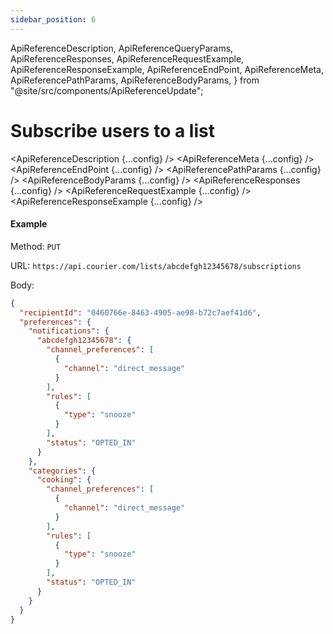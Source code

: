 ```yaml
---
sidebar_position: 6
---
```


  ApiReferenceDescription,
  ApiReferenceQueryParams,
  ApiReferenceResponses,
  ApiReferenceRequestExample,
  ApiReferenceResponseExample,
  ApiReferenceEndPoint,
  ApiReferenceMeta,
  ApiReferencePathParams,
  ApiReferenceBodyParams,
} from "@site/src/components/ApiReferenceUpdate";

# Subscribe users to a list

<ApiReferenceDescription {...config} />
<ApiReferenceMeta {...config} />
<ApiReferenceEndPoint {...config} />
<ApiReferencePathParams {...config} />
<ApiReferenceBodyParams {...config} />
<ApiReferenceResponses {...config} />
<ApiReferenceRequestExample {...config} />
<ApiReferenceResponseExample {...config} />

#### Example

Method: `PUT`

URL: `https://api.courier.com/lists/abcdefgh12345678/subscriptions`

Body:
​

```json
{
  "recipientId": "0460766e-8463-4905-ae98-b72c7aef41d6",
  "preferences": {
    "notifications": {
      "abcdefgh12345678": {
        "channel_preferences": [
          {
            "channel": "direct_message"
          }
        ],
        "rules": [
          {
            "type": "snooze"
          }
        ],
        "status": "OPTED_IN"
      }
    },
    "categories": {
      "cooking": {
        "channel_preferences": [
          {
            "channel": "direct_message"
          }
        ],
        "rules": [
          {
            "type": "snooze"
          }
        ],
        "status": "OPTED_IN"
      }
    }
  }
}
```
